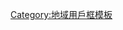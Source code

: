 {{Userbox
  |border-c = #000000
  |border-s = 1
  |id-c     = #FFFFFF
  |id-s     = 12
  |id-fc    = #000000
  |info-c   = #fcd116
  |info-s   = 9
  |info-fc  = #003893
  |id       = [[File:Flag of Colombia.svg|60px|center]]
  |info     = 這個用戶居住于[[哥倫比亞共和國|哥倫比亞]]
}}<noinclude>
[[Category:地域用戶框模板]]
</noinclude>